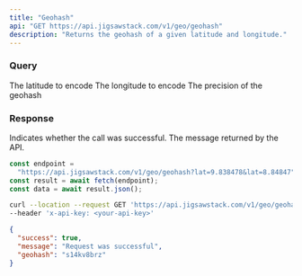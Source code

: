 ```yaml
---
title: "Geohash"
api: "GET https://api.jigsawstack.com/v1/geo/geohash"
description: "Returns the geohash of a given latitude and longitude."
---
```


### Query

<ParamField query="lat" type="string" required>
  The latitude to encode
</ParamField>

<ParamField query="lng" type="string" required>
  The longitude to encode
</ParamField>

<ParamField query="precision" type="string" default="9" initialValue="9">
  The precision of the geohash
</ParamField>

<Snippet file="header.mdx" />

### Response

<ResponseField name="success" type="boolean">
  Indicates whether the call was successful.
</ResponseField>

<ResponseField name="message" type="string">
  The message returned by the API.
</ResponseField>

<RequestExample>

```javascript Node.js
const endpoint =
  "https://api.jigsawstack.com/v1/geo/geohash?lat=9.838478&lat=8.84847";
const result = await fetch(endpoint);
const data = await result.json();
```

```bash cURL
curl --location --request GET 'https://api.jigsawstack.com/v1/geo/geohash' \
--header 'x-api-key: <your-api-key>'
```

</RequestExample>

<ResponseExample>

```json Response
{
  "success": true,
  "message": "Request was successful",
  "geohash": "s14kv8brz"
}
```

</ResponseExample>
